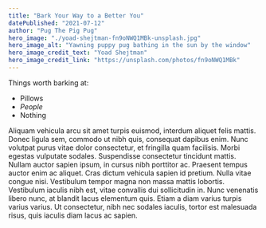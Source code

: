 ```yaml
---
title: "Bark Your Way to a Better You"
datePublished: "2021-07-12"
author: "Pug The Pig Pug"
hero_image: "./yoad-shejtman-fn9oNWQ1MBk-unsplash.jpg"
hero_image_alt: "Yawning puppy pug bathing in the sun by the window"
hero_image_credit_text: "Yoad Shejtman"
hero_image_credit_link: "https://unsplash.com/photos/fn9oNWQ1MBk"
---
```


Things worth barking at:

- Pillows
- _People_
- Nothing

Aliquam vehicula arcu sit amet turpis euismod, interdum aliquet felis mattis. Donec ligula sem, commodo ut nibh quis, consequat dapibus enim. Nunc volutpat purus vitae dolor consectetur, et fringilla quam facilisis. Morbi egestas vulputate sodales. Suspendisse consectetur tincidunt mattis. Nullam auctor sapien ipsum, in cursus nibh porttitor ac. Praesent tempus auctor enim ac aliquet. Cras dictum vehicula sapien id pretium. Nulla vitae congue nisi. Vestibulum tempor magna non massa mattis lobortis. Vestibulum iaculis nibh est, vitae convallis dui sollicitudin in. Nunc venenatis libero nunc, at blandit lacus elementum quis. Etiam a diam varius turpis varius varius. Ut consectetur, nibh nec sodales iaculis, tortor est malesuada risus, quis iaculis diam lacus ac sapien.
